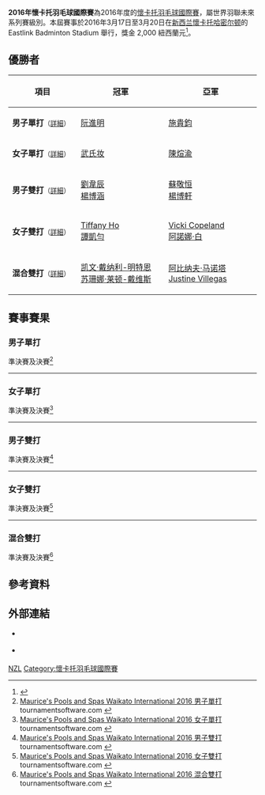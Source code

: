 {{noteTA|G1=Badminton
|1=zh-hans:哈密尔顿; zh-tw:漢密頓; zh-hk:漢美頓;}}
{{infobox badminton event
|name           = 2016年懷卡托羽毛球國際賽
|image          = 
|size           = 
|caption        =
|dates          = 2016年3月17日－3月20日
|number_edition = 
|level          = 4C
|prize_money    = 2,000 [[紐西蘭元|紐西蘭元]]
|location       = {{NZL}}[[懷卡托|懷卡托]]
|venue          = Eastlink Badminton Stadium
|previous       = 2015年懷卡托羽毛球國際賽
|next           = 2017年懷卡托羽毛球國際賽
}}
'''2016年懷卡托羽毛球國際賽'''為2016年度的[[懷卡托羽毛球國際賽|懷卡托羽毛球國際賽]]，屬世界羽聯未來系列賽級別。本屆賽事於2016年3月17日至3月20日在[[新西兰|新西兰]][[懷卡托|懷卡托]][[哈密尔顿_(新西兰)|哈密尔顿]]的 Eastlink Badminton Stadium 舉行，獎金 2,000 紐西蘭元<ref>{{cite web|title=Tournament Prospectus -  Mitre 10 MEGA Waikato International|url=http://www.bwfbadminton.org/file.aspx?id=618433&dl=1|publisher=BWF|accessdate=2016-04-01|archive-date=2015-05-01|archive-url=https://web.archive.org/web/20150501234015/http://bwfbadminton.org/file.aspx?id=618433&dl=1|dead-url=no}}{{en}}</ref>。

== 優勝者 ==
{| class=wikitable style="font-size:small"
!width="200"|項目
!width="250"|冠軍
!width="250"|亞軍
|-
|'''男子單打'''<small>（[[#男子單打|詳細]]）</small>
|{{flagicon|VIE}} [[阮進明|阮進明]]
|{{flagicon|TPE}} [[施貴鈞|施貴鈞]]
|-
|'''女子單打'''<small>（[[#女子單打|詳細]]）</small>
|{{flagicon|VIE}} [[武氏妆|武氏妆]]
|{{flagicon|AUS}} [[陳煊渝|陳煊渝]]
|-
|'''男子雙打'''<small>（[[#男子雙打|詳細]]）</small>
|{{flagicon|TPE}} [[劉韋辰_(羽毛球運動員)|劉韋辰]]<br/>{{flagicon|TPE}} [[楊博涵|楊博涵]]
|{{flagicon|TPE}} [[蘇敬恒_(羽毛球運動員)|蘇敬恒]]<br/>{{flagicon|TPE}} [[楊博軒|楊博軒]]
|-
|'''女子雙打'''<small>（[[#女子雙打|詳細]]）</small>
|{{flagicon|AUS}} [[Tiffany_Ho|Tiffany Ho]]<br/>{{flagicon|AUS}} [[譚凱勻|譚凱勻]]
|{{flagicon|NZL}} [[Vicki_Copeland|Vicki Copeland]]<br/>{{flagicon|NZL}} [[阿諾娜·白|阿諾娜·白]]
|-
|'''混合雙打'''<small>（[[#混合雙打|詳細]]）</small>
|{{flagicon|NZL}} [[凯文·戴纳利-明特恩|凯文·戴纳利-明特恩]]<br/>{{flagicon|NZL}} [[苏珊娜·莱顿-戴维斯|苏珊娜·莱顿-戴维斯]]
|{{flagicon|NZL}} [[阿比纳夫·马诺塔|阿比纳夫·马诺塔]]<br/>{{flagicon|NZL}} [[Justine_Villegas|Justine Villegas]]
|}

== 賽事賽果 ==
=== 男子單打 ===
;準決賽及決賽<ref name="MS">[http://bwf.tournamentsoftware.com/sport/draw.aspx?id=714B9491-1721-42E4-A7EE-E354B1564772&draw=11 Maurice's Pools and Spas Waikato International 2016 男子單打] tournamentsoftware.com {{en}}</ref>
{{4TeamBracket-Tennis3-v2
| team-width=200
| RD1-seed1=1
| RD1-team1='''{{flagicon|VIE}} [[阮進明|阮進明]]
| RD1-score1-1='''21
| RD1-score1-2='''21
| RD1-score1-3=
| RD1-seed2=3
| RD1-team2={{flagicon|TPE}} [[劉韋奇|劉韋奇]]
| RD1-score2-1=14
| RD1-score2-2=5
| RD1-score2-3=

| RD1-seed3=4
| RD1-team3='''{{flagicon|TPE}} [[施貴鈞|施貴鈞]]
| RD1-score3-1='''21
| RD1-score3-2='''21
| RD1-score3-3=
| RD1-seed4=
| RD1-team4={{flagicon|NZL}} [[阿比纳夫·马诺塔|阿比纳夫·马诺塔]]
| RD1-score4-1=17
| RD1-score4-2=13
| RD1-score4-3=

| RD2-seed1=1
| RD2-team1='''{{flagicon|VIE}} [[阮進明|阮進明]]
| RD2-score1-1=21
| RD2-score1-2='''21
| RD2-score1-3='''21
| RD2-seed2=4
| RD2-team2={{flagicon|TPE}} [[施貴鈞|施貴鈞]]
| RD2-score2-1='''23
| RD2-score2-2=8
| RD2-score2-3=8
}}
----

=== 女子單打 ===
;準決賽及決賽<ref name="WS">[http://bwf.tournamentsoftware.com/sport/draw.aspx?id=714B9491-1721-42E4-A7EE-E354B1564772&draw=7 Maurice's Pools and Spas Waikato International 2016 女子單打] tournamentsoftware.com {{en}}</ref>
{{4TeamBracket-Tennis3-v2
| team-width=200
| RD1-seed1=1
| RD1-team1='''{{flagicon|VIE}} [[武氏妆|武氏妆]]
| RD1-score1-1='''21
| RD1-score1-2='''21
| RD1-score1-3=
| RD1-seed2=3
| RD1-team2={{flagicon|AUS}} [[Joy_Lai|Joy Lai]]
| RD1-score2-1=13
| RD1-score2-2=13
| RD1-score2-3=

| RD1-seed3=3
| RD1-team3={{flagicon|SRI}} [[Achini_Ratnasiri|Achini Ratnasiri]]
| RD1-score3-1=12
| RD1-score3-2=3
| RD1-score3-3=
| RD1-seed4=2
| RD1-team4='''{{flagicon|AUS}} [[陳煊渝|陳煊渝]]
| RD1-score4-1='''21
| RD1-score4-2='''21
| RD1-score4-3=

| RD2-seed1=1
| RD2-team1='''{{flagicon|VIE}} [[武氏妆|武氏妆]]
| RD2-score1-1='''21
| RD2-score1-2='''21
| RD2-score1-3=
| RD2-seed2=2
| RD2-team2={{flagicon|AUS}} [[陳煊渝|陳煊渝]]
| RD2-score2-1=12
| RD2-score2-2=15
| RD2-score2-3=
}}
----

=== 男子雙打 ===
;準決賽及決賽<ref name="MD">[http://bwf.tournamentsoftware.com/sport/draw.aspx?id=714B9491-1721-42E4-A7EE-E354B1564772&draw=8 Maurice's Pools and Spas Waikato International 2016 男子雙打] tournamentsoftware.com {{en}}</ref>
{{4TeamBracket-Tennis3-v2
| team-width=200
| RD1-seed1=1
| RD1-team1='''{{flagicon|TPE}} [[劉韋辰_(羽毛球運動員)|劉韋辰]]<br/> {{flagicon|TPE}} [[楊博涵|楊博涵]]
| RD1-score1-1='''22
| RD1-score1-2='''21
| RD1-score1-3=
| RD1-seed2=
| RD1-team2={{flagicon|TPE}} [[林上凱|林上凱]]<br/> {{flagicon|TPE}} [[盧敬堯|盧敬堯]]
| RD1-score2-1=20
| RD1-score2-2=16
| RD1-score2-3=

| RD1-seed3=
| RD1-team3='''{{flagicon|TPE}} [[蘇敬恒_(羽毛球運動員)|蘇敬恒]]<br/> {{flagicon|TPE}} [[楊博軒|楊博軒]]
| RD1-score3-1='''21
| RD1-score3-2='''21
| RD1-score3-3=
| RD1-seed4=2
| RD1-team4={{nowrap|{{flagicon|NZL}} [[阿比纳夫·马诺塔|阿比纳夫·马诺塔]]<br/> {{flagicon|NZL}} [[Dylan_Soedjasa|Dylan Soedjasa]]}}
| RD1-score4-1=10
| RD1-score4-2=12
| RD1-score4-3=

| RD2-seed1=1
| RD2-team1='''{{flagicon|TPE}} [[劉韋辰_(羽毛球運動員)|劉韋辰]]<br/> {{flagicon|TPE}} [[楊博涵|楊博涵]]
| RD2-score1-1='''22
| RD2-score1-2='''21
| RD2-score1-3=
| RD2-seed2=
| RD2-team2={{flagicon|TPE}} [[蘇敬恒_(羽毛球運動員)|蘇敬恒]]<br/> {{flagicon|TPE}} [[楊博軒|楊博軒]]
| RD2-score2-1=20
| RD2-score2-2=10
| RD2-score2-3=
}}
----

=== 女子雙打 ===
;準決賽及決賽<ref name="WD">[http://bwf.tournamentsoftware.com/sport/draw.aspx?id=714B9491-1721-42E4-A7EE-E354B1564772&draw=9 Maurice's Pools and Spas Waikato International 2016 女子雙打] tournamentsoftware.com {{en}}</ref>
{{4TeamBracket-Tennis3-v2
| team-width=200
| RD1-seed1=1
| RD1-team1='''{{flagicon|NZL}} [[Vicki_Copeland|Vicki Copeland]]<br/> {{flagicon|NZL}} [[阿諾娜·白|阿諾娜·白]]
| RD1-score1-1=17
| RD1-score1-2='''21
| RD1-score1-3='''21
| RD1-seed2=
| RD1-team2={{flagicon|NZL}} [[Sally_Fu|Sally Fu]]<br/> {{flagicon|NZL}} [[Maria_Masinipeni|Maria Masinipeni]]
| RD1-score2-1='''21
| RD1-score2-2=14
| RD1-score2-3=13

| RD1-seed3=
| RD1-team3='''{{flagicon|AUS}} [[Tiffany_Ho|Tiffany Ho]]<br/> {{flagicon|AUS}} [[譚凱勻|譚凱勻]]
| RD1-score3-1=18
| RD1-score3-2='''21
| RD1-score3-3='''21
| RD1-seed4=
| RD1-team4={{flagicon|NZL}} [[苏珊娜·莱顿-戴维斯|苏珊娜·莱顿-戴维斯]]<br/> {{flagicon|NZL}} [[Doriana_Rivera|Doriana Rivera]]
| RD1-score4-1='''21
| RD1-score4-2=17
| RD1-score4-3=13

| RD2-seed1=1
| RD2-team1={{flagicon|NZL}} [[Vicki_Copeland|Vicki Copeland]]<br/> {{flagicon|NZL}} [[阿諾娜·白|阿諾娜·白]]
| RD2-score1-1=19
| RD2-score1-2='''21
| RD2-score1-3=12
| RD2-seed2=
| RD2-team2='''{{flagicon|AUS}} [[Tiffany_Ho|Tiffany Ho]]<br/> {{flagicon|AUS}} [[譚凱勻|譚凱勻]]
| RD2-score2-1='''21
| RD2-score2-2=18
| RD2-score2-3='''21
}}
----

=== 混合雙打 ===
;準決賽及決賽<ref name="XD">[http://bwf.tournamentsoftware.com/sport/draw.aspx?id=714B9491-1721-42E4-A7EE-E354B1564772&draw=10 Maurice's Pools and Spas Waikato International 2016 混合雙打] tournamentsoftware.com {{en}}</ref>
{{4TeamBracket-Tennis3-v2
| team-width=200
| RD1-seed1=1
| RD1-team1={{flagicon|NZL}} [[Shane_Masinipeni|Shane Masinipeni]]<br/> {{flagicon|NZL}} [[Maria_Masinipeni|Maria Masinipeni]]
| RD1-score1-1=19
| RD1-score1-2=18
| RD1-score1-3=
| RD1-seed2=3
| RD1-team2='''{{flagicon|NZL}} [[阿比纳夫·马诺塔|阿比纳夫·马诺塔]]<br/> {{flagicon|NZL}} [[Justine_Villegas|Justine Villegas]]
| RD1-score2-1='''21
| RD1-score2-2='''21
| RD1-score2-3=

| RD1-seed3=4
| RD1-team3='''{{flagicon|NZL}} [[凯文·戴纳利-明特恩|凯文·戴纳利-明特恩]]<br/> {{flagicon|NZL}} [[苏珊娜·莱顿-戴维斯|苏珊娜·莱顿-戴维斯]]
| RD1-score3-1='''21
| RD1-score3-2='''21
| RD1-score3-3=
| RD1-seed4=
| RD1-team4={{flagicon|AUS}} [[阿什万特·戈比内森|阿什万特·戈比内森]]<br/> {{flagicon|AUS}} [[Tiffany_Ho|Tiffany Ho]]
| RD1-score4-1=17
| RD1-score4-2=16
| RD1-score4-3=

| RD2-seed1=3
| RD2-team1={{flagicon|NZL}} [[阿比纳夫·马诺塔|阿比纳夫·马诺塔]]<br/> {{flagicon|NZL}} [[Justine_Villegas|Justine Villegas]]
| RD2-score1-1=13
| RD2-score1-2=14
| RD2-score1-3=
| RD2-seed2=4
| RD2-team2='''{{flagicon|NZL}} [[凯文·戴纳利-明特恩|凯文·戴纳利-明特恩]]<br/> {{flagicon|NZL}} [[苏珊娜·莱顿-戴维斯|苏珊娜·莱顿-戴维斯]]
| RD2-score2-1='''21
| RD2-score2-2='''21
| RD2-score2-3=
}}

== 參考資料 ==
{{Reflist}}

==外部連結==
*{{official|http://www.badminton.org.nz}} {{en}}
*{{official|http://www.waikatobadminton.co.nz}} {{en}}

[[Category:2016年世界羽聯未來系列賽|NZL]]
[[Category:懷卡托羽毛球國際賽|Category:懷卡托羽毛球國際賽]]